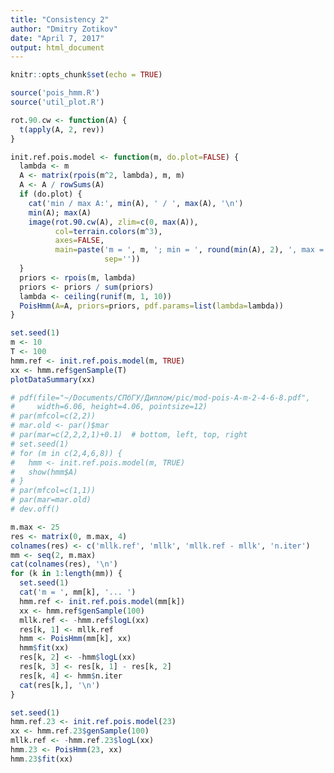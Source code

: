 ```yaml
---
title: "Consistency 2"
author: "Dmitry Zotikov"
date: "April 7, 2017"
output: html_document
---
```


```r
knitr::opts_chunk$set(echo = TRUE)
```

```r
source('pois_hmm.R')
source('util_plot.R')
```

```r
rot.90.cw <- function(A) {
  t(apply(A, 2, rev))
}
```


```r
init.ref.pois.model <- function(m, do.plot=FALSE) {
  lambda <- m
  A <- matrix(rpois(m^2, lambda), m, m)
  A <- A / rowSums(A)
  if (do.plot) {
    cat('min / max A:', min(A), ' / ', max(A), '\n')
    min(A); max(A)
    image(rot.90.cw(A), zlim=c(0, max(A)),
          col=terrain.colors(m^3),
          axes=FALSE,
          main=paste('m = ', m, '; min = ', round(min(A), 2), ', max =', round(max(A), 2),
                     sep=''))
  }
  priors <- rpois(m, lambda)
  priors <- priors / sum(priors)
  lambda <- ceiling(runif(m, 1, 10))
  PoisHmm(A=A, priors=priors, pdf.params=list(lambda=lambda))
}
```

```r
set.seed(1)
m <- 10
T <- 100
hmm.ref <- init.ref.pois.model(m, TRUE)
xx <- hmm.ref$genSample(T)
plotDataSummary(xx)

# pdf(file="~/Documents/СПбГУ/Диплом/pic/mod-pois-A-m-2-4-6-8.pdf",
#     width=6.06, height=4.06, pointsize=12)
# par(mfcol=c(2,2))
# mar.old <- par()$mar
# par(mar=c(2,2,2,1)+0.1)  # bottom, left, top, right
# set.seed(1)
# for (m in c(2,4,6,8)) {
#   hmm <- init.ref.pois.model(m, TRUE)
#   show(hmm$A)
# }
# par(mfcol=c(1,1))
# par(mar=mar.old)
# dev.off()
```

```r
m.max <- 25
res <- matrix(0, m.max, 4)
colnames(res) <- c('mllk.ref', 'mllk', 'mllk.ref - mllk', 'n.iter')
mm <- seq(2, m.max)
cat(colnames(res), '\n')
for (k in 1:length(mm)) {
  set.seed(1)
  cat('m = ', mm[k], '... ')
  hmm.ref <- init.ref.pois.model(mm[k])
  xx <- hmm.ref$genSample(100)
  mllk.ref <- -hmm.ref$logL(xx)
  res[k, 1] <- mllk.ref
  hmm <- PoisHmm(mm[k], xx)
  hmm$fit(xx)
  res[k, 2] <- -hmm$logL(xx)
  res[k, 3] <- res[k, 1] - res[k, 2]
  res[k, 4] <- hmm$n.iter
  cat(res[k,], '\n')
}
```

```r
set.seed(1)
hmm.ref.23 <- init.ref.pois.model(23)
xx <- hmm.ref.23$genSample(100)
mllk.ref <- -hmm.ref.23$logL(xx)
hmm.23 <- PoisHmm(23, xx)
hmm.23$fit(xx)
```

